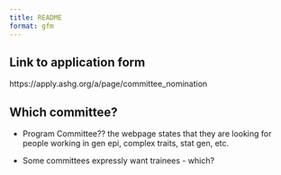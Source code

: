 ```yaml
---
title: README
format: gfm
---
```


## Link to application form

https://apply.ashg.org/a/page/committee_nomination

## Which committee?

- Program Committee?? the webpage states that they are looking for people working in gen epi, complex traits, stat gen, etc.

- Some committees expressly want trainees - which? 


